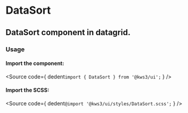 
<Version />

<Meta of={Stories} />

# DataSort
## DataSort component in datagrid.

<Canvas of={Stories.Main} />
<Controls />

### Usage
#### Import the component:
<Source
  code={
    dedent`import { DataSort } from '@kws3/ui';`
  }
/>

#### Import the SCSS:
<Source
  code={
    dedent`@import '@kws3/ui/styles/DataSort.scss';`
  }
/>
